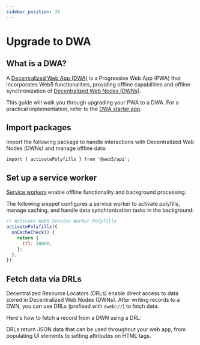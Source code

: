 ```yaml
---
sidebar_position: 10
---
```



# Upgrade to DWA

## What is a DWA?

A [Decentralized Web App (DWA)](/blog/dwas-vs-pwas) is a Progressive Web App (PWA) that incorporates Web5 functionalities, providing offline capabilities and offline synchronization of [Decentralized Web Nodes (DWNs)](/docs/web5/learn/decentralized-web-nodes/). 

This guide will walk you through upgrading your PWA to a DWA. For a practical implementation, refer to the [DWA starter app](https://github.com/TBD54566975/dwa-starter).

## Import packages

Import the following package to handle interactions with Decentralized Web Nodes (DWNs) and manage offline data:

```jss
import { activatePolyfills } from '@web5/api';
```

## Set up a service worker
[Service workers](https://web.dev/learn/pwa/service-workers) enable offline functionality and background processing.

The following snippet configures a service worker to activate polyfills, manage caching, and handle data synchronization tasks in the background:

```js
// Activate Web5 Service Worker Polyfills
activatePolyfills({
  onCacheCheck() {
    return {
      ttl: 30000,
    };
  },
});
```

## Fetch data via DRLs

Decentralized Resource Locators (DRLs) enable direct access to data stored in Decentralized Web Nodes (DWNs). After writing records to a DWN, you can use DRLs (prefixed with `dweb://`) to fetch data. 

Here's how to fetch a record from a DWN using a DRL:

<CodeSnippet snippetName="drlFetchReadRecord"/>

DRLs return JSON data that can be used throughout your web app, from populating UI elements to setting attributes on HTML tags.
